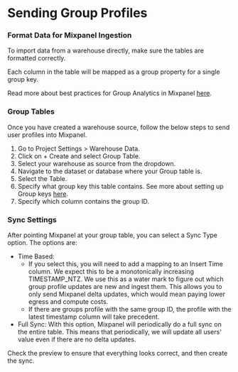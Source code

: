 # Sending Group Profiles 

### Format Data for Mixpanel Ingestion

To import data from a warehouse directly, make sure the tables are formatted correctly.

Each column in the table will be mapped as a group property for a single group key.  

Read more about best practices for Group Analytics in Mixpanel [here](https://docs.mixpanel.com/docs/analysis/advanced/group-analytics).


### Group Tables

Once you have created a warehouse source, follow the below steps to send user profiles into Mixpanel.
1. Go to Project Settings > Warehouse Data.
2. Click on + Create and select Group Table.
3. Select your warehouse as source from the dropdown.
4. Navigate to the dataset or database where your Group table is.
5. Select the Table.
6. Specify what group key this table contains. See more about setting up Group keys [here](https://docs.mixpanel.com/docs/analysis/advanced/group-analytics#group-keys-in-project-settings).
7. Specify which column contains the group ID.

### Sync Settings
After pointing Mixpanel at your group table, you can select a Sync Type option. The options are: 
- Time Based: 
    - If you select this, you will need to add a mapping to an Insert Time column. We expect this to be a monotonically increasing TIMESTAMP_NTZ. We use this as a water mark to figure out which group profile updates are new and ingest them. This allows you to only send Mixpanel delta updates, which would mean paying lower egress and compute costs.
    - If there are groups profile with the same group ID, the profile with the latest timestamp column will take precedent.  
- Full Sync: With this option, Mixpanel will periodically do a full sync on the entire table. This means that periodically, we will update all users' value even if there are no delta updates. 

Check the preview to ensure that everything looks correct, and then create the sync.
